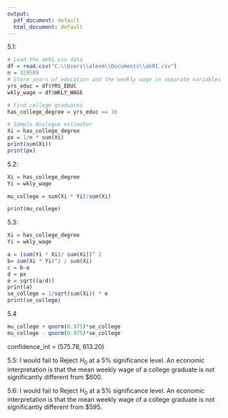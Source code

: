 ---
output:
  pdf_document: default
  html_document: default
---
5.1:
```{r}
# Load the ak91.csv data
df = read.csv("C:\\Users\\alexm\\Documents\\ak91.csv")
n = 329509
# Store years of education and the weekly wage in separate variables
yrs_educ = df$YRS_EDUC
wkly_wage = df$WKLY_WAGE

# Find college graduates
has_college_degree = yrs_educ == 16

# Sample Analogue estimator
Xi = has_college_degree
px = 1/n * sum(Xi)
print(sum(Xi))
print(px)
```
5.2:
```{r}
Xi = has_college_degree
Yi = wkly_wage

mu_college = sum(Xi * Yi)/sum(Xi)

print(mu_college)
```

5.3:
```{r}
Xi = has_college_degree
Yi = wkly_wage

a = (sum(Yi * Xi)/ sum(Xi))^ 2
b= sum(Xi * Yi)^2 / sum(Xi)
c = b-a
d = px
e = sqrt((a/d))
print(a)
se_college = 1/sqrt(sum(Xi)) * e
print(se_college)
```
5.4
```{r}
mu_college + qnorm(0.975)*se_college 
mu_college - qnorm(0.975)*se_college
```
confidence_int = (575.78, 613.20)

5.5:
I would fail to Reject $H_{0}$ at a 5% significance level. An economic interpretation is that the mean weekly wage of a college graduate is not significantly different from $600.

5.6:
I would fail to Reject $H_{0}$ at a 5% significance level. An economic interpretation is that the mean weekly wage of a college graduate is not significantly different from $595.
